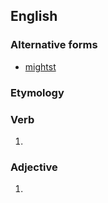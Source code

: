 ==English==

===Alternative forms===
* [[mightst]]

===Etymology===
{{suffix|en|might|est}}

===Verb===
{{head|en|verb form|cat2=second-person singular forms}}

# {{en-archaic second-person singular past of|may}}

===Adjective===
{{head|en|superlative adjective}}

# {{lb|en|obsolete}} {{en-superlative of|might}}